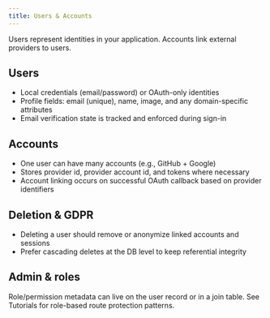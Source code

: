 ```yaml
---
title: Users & Accounts
---
```


Users represent identities in your application. Accounts link external providers to users.

## Users

- Local credentials (email/password) or OAuth-only identities
- Profile fields: email (unique), name, image, and any domain-specific attributes
- Email verification state is tracked and enforced during sign-in

## Accounts

- One user can have many accounts (e.g., GitHub + Google)
- Stores provider id, provider account id, and tokens where necessary
- Account linking occurs on successful OAuth callback based on provider identifiers

## Deletion & GDPR

- Deleting a user should remove or anonymize linked accounts and sessions
- Prefer cascading deletes at the DB level to keep referential integrity

## Admin & roles

Role/permission metadata can live on the user record or in a join table. See Tutorials for role-based route protection patterns.

